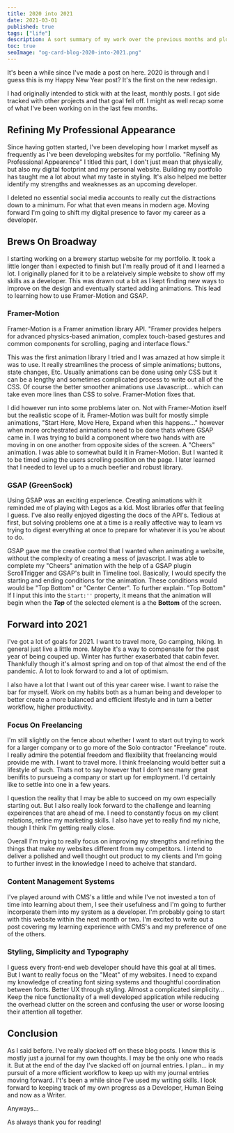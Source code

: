 ```yaml
---
title: 2020 into 2021
date: 2021-03-01
published: true
tags: ["life"]
description: A sort summary of my work over the previous months and plotting my goals forward.
toc: true
seoImage: "og-card-blog-2020-into-2021.png"
---
```



It's been a while since I've made a post on here. 2020 is through and I guess this is my Happy New Year post? It's the first on the new redesign.

I had originally intended to stick with at the least, monthly posts. I got side tracked with other projects and that goal fell off. I might as well recap some of what I've been working on in the last few months.

## Refining My Professional Appearance

Since having gotten started, I've been developing how I market myself as frequently as I've been developing websites for my portfolio. "Refining My Professional Appearence" I titled this part, I don't just mean that physically, but also my digital footprint and my personal website. Building my portfolio has taught me a lot about what my taste in styling. It's also helped me better identify my strengths and weaknesses as an upcoming developer.

I deleted no essential social media accounts to really cut the distractions down to a minimum. For what that even means in modern age. Moving forward I'm going to shift my digital presence to favor my career as a developer.

## Brews On Broadway

I starting working on a brewery startup website for my portfolio. It took a little longer than I expected to finish but I'm really proud of it and I learned a lot. I originally planed for it to be a relateively simple website to show off my skills as a developer. This was drawn out a bit as I kept finding new ways to improve on the design and eventually started adding animations. This lead to learning how to use Framer-Motion and GSAP.

### Framer-Motion

<ExtLink link="https://www.framer.com/api/motion/" newTab>Framer-Motion</ExtLink> is a Framer animation library API. "Framer provides helpers for advanced physics-based animation, complex touch-based gestures and common components for scrolling, paging and interface flows."

This was the first animation library I tried and I was amazed at how simple it was to use. It really streamlines the process of simple animations; buttons, state changes, Etc. Usually animations can be done using only CSS but it can be a lengthy and sometimes complicated process to write out all of the CSS. Of course the better smoother animations use Javascript... which can take even more lines than CSS to solve. Framer-Motion fixes that.

I did however run into some problems later on. Not with Framer-Motion itself but the realistic scope of it. Framer-Motion was built for mostly simple animations, "Start Here, Move Here, Expand when this happens..." however when more orchestrated animations need to be done thats where GSAP came in. I was trying to build a component where two hands with are moving in on one another from opposite sides of the screen. A "Cheers" animation. I was able to somewhat build it in Framer-Motion. But I wanted it to be timed using the users scrolling position on the page. I later learned that I needed to level up to a much beefier and robust library.

### GSAP (GreenSock)

Using <ExtLink link="https://greensock.com/" newTab>GSAP</ExtLink> was an exciting experience. Creating animations with it reminded me of playing with Legos as a kid. Most libraries offer that feeling I guess. I've also really enjoyed digesting the docs of the API's. Tedious at first, but solving problems one at a time is a really affective way to learn vs trying to digest everything at once to prepare for whatever it is you're about to do.

GSAP gave me the creative control that I wanted when animating a website, without the complexity of creating a mess of javascript. I was able to complete my "Cheers" animation with the help of a GSAP plugin ScrollTrigger and GSAP's built in Timeline tool. Basically, I would specify the starting and ending conditions for the animation. These conditions would would be "Top Bottom" or "Center Center". To further explain. "Top Bottom" If I input this into the ```Start:''``` property, it means that the animation will begin when the ***Top*** of the selected element is a the **Bottom** of the screen.

## Forward into 2021

I've got a lot of goals for 2021. I want to travel more, Go camping, hiking. In general just live a little more. Maybe it's a way to compensate for the past year of being couped up. Winter has further exaserbated that cabin fever. Thankfully though it's almost spring and on top of that almost the end of the pandemic. A lot to look forward to and a lot of optimism. 

I also have a lot that I want out of this year career wise. I want to raise the bar for myself. Work on my habits both as a human being and developer to better create a more balanced and efficient lifestyle and in turn a better workflow, higher productivity.

### Focus On Freelancing

I'm still slightly on the fence about whether I want to start out trying to work for a larger company or to go more of the Solo contractor "Freelance" route. I really admire the potential freedom and flexibility that freelancing would provide me with. I want to travel more. I think freelancing would better suit a lifestyle of such. Thats not to say however that I don't see many great benifits to pursueing a company or start up for employment. I'd certainly like to settle into one in a few years.

I question the reality that I may be able to succeed on my own especially starting out. But I also really look forward to the challenge and learning expeirences that are ahead of me. I need to constantly focus on my client relations, refine my marketing skills. I also have yet to really find my niche, though I think I'm getting really close.

Overall I'm trying to really focus on improving my strengths and refining the things that make my websites different from my competitors. I intend to deliver a polished and well thought out product to my clients and I'm going to further invest in the knowledge I need to acheive that standard.

### Content Management Systems

I've played around with CMS's a little and while I've not invested a ton of time into learning about them, I see their usefulness and I'm going to further incorperate them into my system as a developer. I'm probably going to start with this website within the next month or two. I'm excited to write out a post covering my learning experience with CMS's and my preference of one of the others.

### Styling, Simplicity and Typography

I guess every front-end web developer should have this goal at all times. But I want to really focus on the "Meat" of my websites. I need to expand my knowledge of creating font sizing systems and thoughtful coordination between fonts. Better UX through styling. Almost a complicated simplicity... Keep the nice functionality of a well developed application while reducing the overhead clutter on the screen and confusing the user or worse loosing their attention all together.

## Conclusion

As I said before. I've really slacked off on these blog posts. I know this is mostly just a journal for my own thoughts. I may be the only one who reads it. But at the end of the day I've slacked off on journal entries. I plan... in my pursuit of a more efficient workflow to keep up with my journal entries moving forward. I't's been a while since I've used my writing skills. I look forward to keeping track of my own progress as a Developer, Human Being and now as a Writer.

Anyways...

As always thank you for reading!
